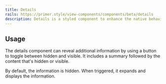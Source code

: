 ```yaml
---
title: Details
rails: https://primer.style/view-components/components/beta/details
description: Details is a styled component to enhance the native behaviors of the <details> element.
---
```




## Usage

The details component can reveal additional information by using a button to toggle between hidden and visible. It includes a summary followed by the content that's hidden or visible.

By default, the information is hidden. When triggered, it expands and displays the information.
